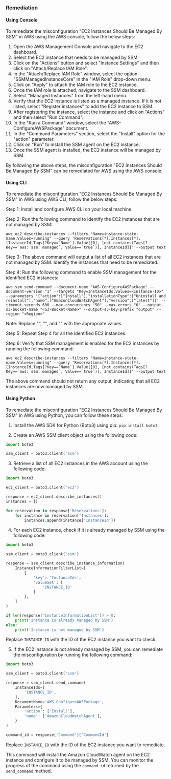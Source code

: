 ### Remediation

#### Using Console

To remediate the misconfiguration "EC2 Instances Should Be Managed By SSM" in AWS using the AWS console, follow the below steps:

1. Open the AWS Management Console and navigate to the EC2 dashboard.
2. Select the EC2 instance that needs to be managed by SSM.
3. Click on the "Actions" button and select "Instance Settings" and then click on "Attach/Replace IAM Role".
4. In the "Attach/Replace IAM Role" window, select the option "SSMManagedInstanceCore" in the "IAM Role" drop-down menu.
5. Click on "Apply" to attach the IAM role to the EC2 instance.
6. Once the IAM role is attached, navigate to the SSM dashboard.
7. Select "Managed Instances" from the left-hand menu.
8. Verify that the EC2 instance is listed as a managed instance. If it is not listed, select "Register instances" to add the EC2 instance to SSM.
9. After registering the instance, select the instance and click on "Actions" and then select "Run Command".
10. In the "Run a Command" window, select the "AWS-ConfigureAWSPackage" document.
11. In the "Command Parameters" section, select the "Install" option for the "action" parameter.
12. Click on "Run" to install the SSM agent on the EC2 instance.
13. Once the SSM agent is installed, the EC2 instance will be managed by SSM.

By following the above steps, the misconfiguration "EC2 Instances Should Be Managed By SSM" can be remediated for AWS using the AWS console.

#### Using CLI

To remediate the misconfiguration "EC2 Instances Should Be Managed By SSM" in AWS using AWS CLI, follow the below steps:

Step 1: Install and configure AWS CLI on your local machine.

Step 2: Run the following command to identify the EC2 instances that are not managed by SSM:

```
aws ec2 describe-instances --filters "Name=instance-state-name,Values=running" --query 'Reservations[*].Instances[*].[InstanceId,Tags[?Key==`Name`].Value|[0], [not contains(Tags[?Key==`aws: ssm: managed`, Value==`true`)], InstanceId]]' --output text
```

Step 3: The above command will output a list of all EC2 instances that are not managed by SSM. Identify the instances that need to be remediated.

Step 4: Run the following command to enable SSM management for the identified EC2 instances:

```
aws ssm send-command --document-name "AWS-ConfigureAWSPackage" --document-version "1" --targets "Key=InstanceIds,Values=<Instance-ID>" --parameters '{"action":["Install"],"installationType":["Uninstall and reinstall"],"name":["AmazonCloudWatchAgent"],"version":["latest"]}' --timeout-seconds 600 --max-concurrency "50" --max-errors "0" --output-s3-bucket-name "<S3-Bucket-Name>" --output-s3-key-prefix "output" --region "<Region>"
```

Note: Replace "<Instance-ID>", "<S3-Bucket-Name>", and "<Region>" with the appropriate values.

Step 5: Repeat Step 4 for all the identified EC2 instances.

Step 6: Verify that SSM management is enabled for the EC2 instances by running the following command:

```
aws ec2 describe-instances --filters "Name=instance-state-name,Values=running" --query 'Reservations[*].Instances[*].[InstanceId,Tags[?Key==`Name`].Value|[0], [not contains(Tags[?Key==`aws: ssm: managed`, Value==`true`)], InstanceId]]' --output text
```

The above command should not return any output, indicating that all EC2 instances are now managed by SSM.

#### Using Python

To remediate the misconfiguration "EC2 Instances Should Be Managed By SSM" in AWS using Python, you can follow these steps:

1. Install the AWS SDK for Python (Boto3) using pip: `pip install boto3`

2. Create an AWS SSM client object using the following code:

```python
import boto3

ssm_client = boto3.client('ssm')
```

3. Retrieve a list of all EC2 instances in the AWS account using the following code:

```python
import boto3

ec2_client = boto3.client('ec2')

response = ec2_client.describe_instances()
instances = []

for reservation in response['Reservations']:
    for instance in reservation['Instances']:
        instances.append(instance['InstanceId'])
```

4. For each EC2 instance, check if it is already managed by SSM using the following code:

```python
import boto3

ssm_client = boto3.client('ssm')

response = ssm_client.describe_instance_information(
    InstanceInformationFilterList=[
        {
            'key': 'InstanceIds',
            'valueSet': [
                'INSTANCE_ID'
            ]
        },
    ]
)

if len(response['InstanceInformationList']) > 0:
    print('Instance is already managed by SSM')
else:
    print('Instance is not managed by SSM')
```

Replace `INSTANCE_ID` with the ID of the EC2 instance you want to check.

5. If the EC2 instance is not already managed by SSM, you can remediate the misconfiguration by running the following command:

```python
import boto3

ssm_client = boto3.client('ssm')

response = ssm_client.send_command(
    InstanceIds=[
        'INSTANCE_ID',
    ],
    DocumentName='AWS-ConfigureAWSPackage',
    Parameters={
        'action': ['Install'],
        'name': ['AmazonCloudWatchAgent'],
    }
)

command_id = response['Command']['CommandId']
```

Replace `INSTANCE_ID` with the ID of the EC2 instance you want to remediate.

This command will install the Amazon CloudWatch agent on the EC2 instance and configure it to be managed by SSM. You can monitor the progress of the command using the `command_id` returned by the `send_command` method.

